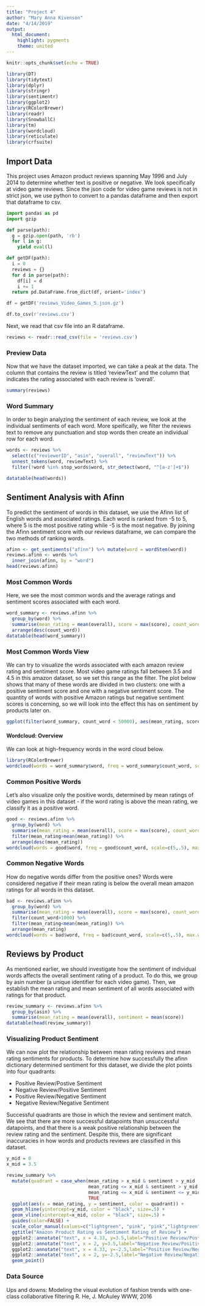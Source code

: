 ```yaml
---
title: "Project 4"
author: "Mary Anna Kivenson"
date: "4/14/2019"
output:
  html_document:
    highlight: pygments
    theme: united
---
```


```r
knitr::opts_chunk$set(echo = TRUE)
```

```r
library(DT)
library(tidytext)
library(dplyr)
library(stringr)
library(sentimentr)
library(ggplot2)
library(RColorBrewer)
library(readr)
library(SnowballC)
library(tm)
library(wordcloud)
library(reticulate)
library(crfsuite)
```

## Import Data

This project uses Amazon product reviews spanning May 1996 and July 2014 to determine whether text is positive or negative. We look specifically at video game reviews. Since the json code for video game reviews is not in strict json, we use python to convert to a pandas dataframe and then export that dataframe to csv.

```python
import pandas as pd
import gzip

def parse(path):
  g = gzip.open(path, 'rb')
  for l in g:
    yield eval(l)

def getDF(path):
  i = 0
  reviews = {}
  for d in parse(path):
    df[i] = d
    i += 1
  return pd.DataFrame.from_dict(df, orient='index')

df = getDF('reviews_Video_Games_5.json.gz')

df.to_csv(r'reviews.csv')
```


Next, we read that csv file into an R dataframe. 

```r
reviews <- readr::read_csv(file = 'reviews.csv')
```

### Preview Data

Now that we have the dataset imported, we can take a peak at the data. The column that contains the review is titled 'reviewText' and the column that indicates the rating associated with each review is 'overall'.

```r
summary(reviews)
```

### Word Summary

In order to begin analyzing the sentiment of each review, we look at the individual sentiments of each word. More speifically, we filter the reviews text to remove any punctuation and stop words then create an individual row for each word.

```r
words <- reviews %>%
  select(c("reviewerID", "asin", "overall", "reviewText")) %>%
  unnest_tokens(word, reviewText) %>%
  filter(!word %in% stop_words$word, str_detect(word, "^[a-z']+$"))

datatable(head(words))
```

## Sentiment Analysis with Afinn

To predict the sentiment of words in this dataset, we use the Afinn list of English words and associated ratings. Each word is ranked from -5 to 5, where 5 is the most positive rating while -5 is the most negative. By joining the Afinn sentiment score with our reviews dataframe, we can compare the two methods of ranking words.

```r
afinn <- get_sentiments("afinn") %>% mutate(word = wordStem(word))
reviews.afinn <- words %>%
  inner_join(afinn, by = "word")
head(reviews.afinn)
```

### Most Common Words

Here, we see the most common words and the average ratings and sentiment scores associated with each word. 

```r
word_summary <- reviews.afinn %>%
  group_by(word) %>%
  summarise(mean_rating = mean(overall), score = max(score), count_word = n()) %>%
  arrange(desc(count_word))
datatable(head(word_summary))
```

### Most Common Words View

We can try to visualize the words associated with each amazon review rating and sentiment score. Most video game ratings fall between 3.5 and 4.5 in this amazon dataset, so we set this range as the filter. The plot below shows that many of these words are divided in two clusters: one with a positive sentiment score and one with a negative sentiment score. The quantity of words with positive Amazon ratings but negative sentiment scores is concerning, so we will look into the effect this has on sentiment by products later on.

```r
ggplot(filter(word_summary, count_word < 50000), aes(mean_rating, score)) + geom_text(aes(label = word, color = count_word, size=count_word), position= position_jitter()) + scale_color_gradient(low = "lightblue", high = "darkblue") + coord_cartesian(xlim=c(3.5,4.5)) + guides(size = FALSE, color=FALSE)
```

#### Wordcloud: Overview

We can look at high-frequency words in the word cloud below.

```r
library(RColorBrewer)
wordcloud(words = word_summary$word, freq = word_summary$count_word, scale=c(5,.5), max.words=300, colors=brewer.pal(8, "Set2"))
```

### Common Positive Words

Let's also visualize only the positive words, determined by mean ratings of video games in this dataset - if the word rating is above the mean rating, we classify it as a positive word.

```r
good <- reviews.afinn %>%
  group_by(word) %>%
  summarise(mean_rating = mean(overall), score = max(score), count_word = n()) %>%
  filter(mean_rating>mean(mean_rating)) %>%
  arrange(desc(mean_rating))
wordcloud(words = good$word, freq = good$count_word, scale=c(5,.5), max.words=100, colors=brewer.pal(8, "Set2"))
```

### Common Negative Words

How do negative words differ from the positive ones? Words were considered negative if their mean rating is below the overall mean amazon ratings for all words in this dataset.

```r
bad <- reviews.afinn %>%
  group_by(word) %>%
  summarise(mean_rating = mean(overall), score = max(score), count_word = n()) %>%
  filter(count_word>1000) %>%
  filter(mean_rating<mean(mean_rating)) %>%
  arrange(mean_rating)
wordcloud(words = bad$word, freq = bad$count_word, scale=c(5,.5), max.words=100, colors=brewer.pal(8, "Set2"))
```

## Reviews by Product

As mentioned earlier, we should investigate how the sentiment of individual words affects the overall sentiment rating of a product. To do this, we group by asin number (a unique identifier for each video game). Then, we establish the mean rating and mean sentiment of all words associated with ratings for that product. 

```r
review_summary <- reviews.afinn %>%
  group_by(asin) %>%
  summarise(mean_rating = mean(overall), sentiment = mean(score))
datatable(head(review_summary))
```

### Visualizing Product Sentiment

We can now plot the relationship between mean rating reviews and mean rating sentiments for products. To determine how successfully the afinn dictionary determined sentiment for this dataset, we divide the plot points into four quadrants:

* Positive Review/Postive Sentiment
* Negative Review/Positive Sentiment
* Positive Review/Negative Sentiment
* Negative Review/Negative Sentiment

Successful quadrants are those in which the review and sentiment match. We see that there are more successful datapoints than unsuccessful datapoints, and that there is a weak positive relationship between the review rating and the sentiment. Despite this, there are significant inaccuracies in how words and products reviews are classified in this dataset. 

```r
y_mid = 0
x_mid = 3.5

review_summary %>% 
  mutate(quadrant = case_when(mean_rating > x_mid & sentiment > y_mid   ~ "Positive Review/Postive Sentiment",
                              mean_rating <= x_mid & sentiment > y_mid  ~ "Negative Review/Positive Sentiment",
                              mean_rating <= x_mid & sentiment <= y_mid ~ "Negative Review/Negative Sentiment",
                              TRUE                                      ~ "Positive Review/Negative Sentiment")) %>% 
  ggplot(aes(x = mean_rating, y = sentiment, color = quadrant)) + 
  geom_hline(yintercept=y_mid, color = "black", size=.5) + 
  geom_vline(xintercept=x_mid, color = "black", size=.5) +
  guides(color=FALSE) +
  scale_color_manual(values=c("lightgreen", "pink", "pink","lightgreen")) +
  ggtitle("Amazon Product Rating vs Sentiment Rating of Review") +
  ggplot2::annotate("text", x = 4.33, y=3.5,label="Positive Review/Postive Sentiment") +
  ggplot2::annotate("text", x = 2, y=3.5,label="Negative Review/Positive Sentiment") +
  ggplot2::annotate("text", x = 4.33, y=-2.5,label="Positive Review/Negative Sentiment") +
  ggplot2::annotate("text", x = 2, y=-2.5,label="Negative Review/Negative Sentiment") +
  geom_point()
```

### Data Source

Ups and downs: Modeling the visual evolution of fashion trends with one-class collaborative filtering
R. He, J. McAuley
WWW, 2016